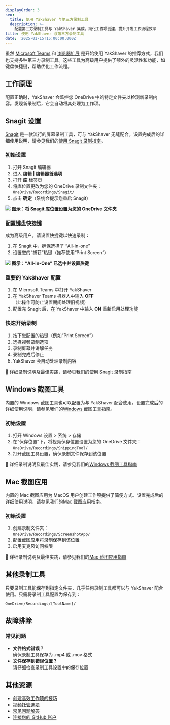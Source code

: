 ```yaml
---
displayOrder: 3
seo:
  title: 使用 YakShaver 与第三方录制工具
  description: >-
    配置第三方录制工具与 YakShaver 集成，简化工作项创建，提升开发工作流程效率
title: 使用 YakShaver 与第三方录制工具
date: '2025-01-15T15:00:00.000Z'
---
```


虽然 [Microsoft Teams](recording-work-item-teams) 和 [浏览器扩展](recording-work-item-browser-extension) 是开始使用 YakShaver 的推荐方式，我们也支持多种第三方录制工具。这些工具为高级用户提供了额外的灵活性和功能，如键盘快捷键，帮助优化工作流程。

## 工作原理

配置正确时，YakShaver 会监控您 OneDrive 中的特定文件夹以检测新录制内容。发现新录制后，它会自动将其处理为工作项。

## Snagit 设置

[Snagit](https://www.techsmith.com/screen-capture.html) 是一款流行的屏幕录制工具，可与 YakShaver 无缝配合。设置完成后的详细使用说明，请参见我们的[使用 Snagit 录制指南](recording-work-item-snagit)。

### 初始设置

1. 打开 Snagit 编辑器
2. 进入 **编辑 | 编辑器首选项**
3. 打开 **库** 标签页
4. 将库位置更改为您的 OneDrive 录制文件夹：\
   `OneDrive/Recordings/Snagit/`
5. 点击 **确定**（系统会提示您重启 Snagit）

![](/snagit-tutorial.jpg)
**图示：将 Snagit 库位置设置为您的 OneDrive 文件夹**

### 配置键盘快捷键

成为高级用户，请设置快捷键以快速录制：

1. 在 Snagit 中，确保选择了 “All-in-one”
2. 设置您的“捕获”热键（推荐使用“Print Screen”）

![](/YakShaver/All-in-One.png)
**图示：“All-in-One” 已选中并设置热键**

### 重要的 YakShaver 配置

1. 在 Microsoft Teams 中打开 YakShaver
2. 在 YakShaver Teams 机器人中输入 **OFF**\
   （此操作可防止设置期间处理旧视频）
3. 配置完 Snagit 后，在 YakShaver 中输入 **ON** 重新启用处理功能

### 快速开始录制

1. 按下您配置的热键（例如“Print Screen”）
2. 选择视频录制选项
3. 录制屏幕并讲解任务
4. 录制完成后停止
5. YakShaver 会自动处理录制内容

📖 详细录制说明及最佳实践，请参见我们的[使用 Snagit 录制指南](recording-work-item-snagit)

## Windows 截图工具

内置的 Windows 截图工具也可以配置为与 YakShaver 配合使用。设置完成后的详细使用说明，请参见我们的[Windows 截图工具指南](recording-work-item-snipping-tool)。

### 初始设置

1. 打开 Windows 设置 > 系统 > 存储
2. 在“保存位置”下，将视频保存位置设置为您的 OneDrive 文件夹：\
   `OneDrive/Recordings/SnippingTool/`
3. 打开截图工具设置，确保录制文件保存到该位置

📖 详细录制说明及最佳实践，请参见我们的[Windows 截图工具指南](recording-work-item-snipping-tool)

## Mac 截图应用

内置的 Mac 截图应用为 MacOS 用户创建工作项提供了简便方式。设置完成后的详细使用说明，请参见我们的[Mac 截图应用指南](recording-work-item-screenshot-app)。

### 初始设置

1. 创建录制文件夹：\
   `OneDrive/Recordings/ScreenshotApp/`
2. 配置截图应用将录制保存到该位置
3. 启用麦克风访问权限

📖 详细录制说明及最佳实践，请参见我们的[Mac 截图应用指南](recording-work-item-screenshot-app)

## 其他录制工具

只要录制工具能保存到指定文件夹，几乎任何录制工具都可以与 YakShaver 配合使用。只需将录制工具配置为保存到：

`OneDrive/Recordings/[ToolName]/`

## 故障排除

### 常见问题

* **文件格式错误？**\
  确保录制工具保存为 .mp4 或 .mov 格式
* **文件保存到错误位置？**\
  请仔细检查录制工具设置中的保存位置

## 其他资源

* [创建高效工作项的技巧](yakshaver-tips)
* [视频托管选项](video-hosting)
* [常见问题解答](frequently-asked-questions)
* [连接您的 GitHub 账户](connect-your-github-account)